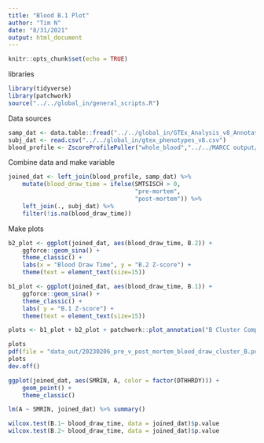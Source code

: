 ```yaml
---
title: "Blood B.1 Plot"
author: "Tim N"
date: "8/31/2021"
output: html_document
---
```


```r
knitr::opts_chunk$set(echo = TRUE)
```

libraries
```r
library(tidyverse)
library(patchwork)
source("../../global_in/general_scripts.R")
```

Data sources
```r
samp_dat <- data.table::fread("../../global_in/GTEx_Analysis_v8_Annotations_SampleAttributesDS.txt")
subj_dat <- read.csv("../../global_in/gtex_phenotypes_v8.csv")
blood_profile <- ZscoreProfilePuller("whole_blood","../../MARCC output/variance_profiles_kendall/")[[1]]
```
Combine data and make variable
```r
joined_dat <- left_join(blood_profile, samp_dat) %>%
    mutate(blood_draw_time = ifelse(SMTSISCH > 0,
                                    "pre-mortem",
                                    "post-mortem")) %>%
    left_join(., subj_dat) %>%
    filter(!is.na(blood_draw_time))
```
Make plots

```r
b2_plot <- ggplot(joined_dat, aes(blood_draw_time, B.2)) +
    ggforce::geom_sina() +
    theme_classic() +
    labs(x = "Blood Draw Time", y = "B.2 Z-score") +
    theme(text = element_text(size=15))

b1_plot <- ggplot(joined_dat, aes(blood_draw_time, B.1)) +
    ggforce::geom_sina() +
    theme_classic() +
    labs( y = "B.1 Z-score") +
    theme(text = element_text(size=15))

plots <- b1_plot + b2_plot + patchwork::plot_annotation("B Cluster Compared to Pre or Post Mortem Blood Draws")

plots
pdf(file = "data_out/20230206_pre_v_post_mortem_blood_draw_cluster_B.pdf", height = 7, width = 9)
plots
dev.off()
```

```r
ggplot(joined_dat, aes(SMRIN, A, color = factor(DTHHRDY))) +
    geom_point() +
    theme_classic()

lm(A ~ SMRIN, joined_dat) %>% summary()
```

```r
wilcox.test(B.1~ blood_draw_time, data = joined_dat)$p.value
wilcox.test(B.2~ blood_draw_time, data = joined_dat)$p.value
```

